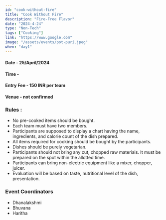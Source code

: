 ```yaml
---
id: "cook-without-fire"
title: "Cook Without Fire"
description: "Fire-Free Flavor"
date: "2024-4-24"
type: "Non-Tech" 
tags: ["Cooking"]
link: "https://www.google.com"
image: "/assets/events/pot-puri.jpeg"
when: "day1"
---
```


<h4>Date - 25/April/2024</h4>
<h4>Time - </h4>
<h4>Entry Fee - 150 INR per team</h4>
<h4>Venue - not confirmed</h4>
<h3>Rules :</h3>

- No pre-cooked items should be bought.
- Each team must have two members.
- Participants are supposed to display a chart having the name, ingredients, and calorie count of the dish prepared.
- All items required for cooking should be bought by the participants.
- Dishes should be purely vegetarian.
- Participants should not bring any cut, chopped raw materials. It must be prepared on the spot within the allotted time.
- Participants can bring non-electric equipment like a mixer, chopper, juicer.
- Evaluation will be based on taste, nutritional level of the dish, presentation.

<h3>Event Coordinators</h3>

- Dhanalakshmi
- Bhuvana
- Haritha